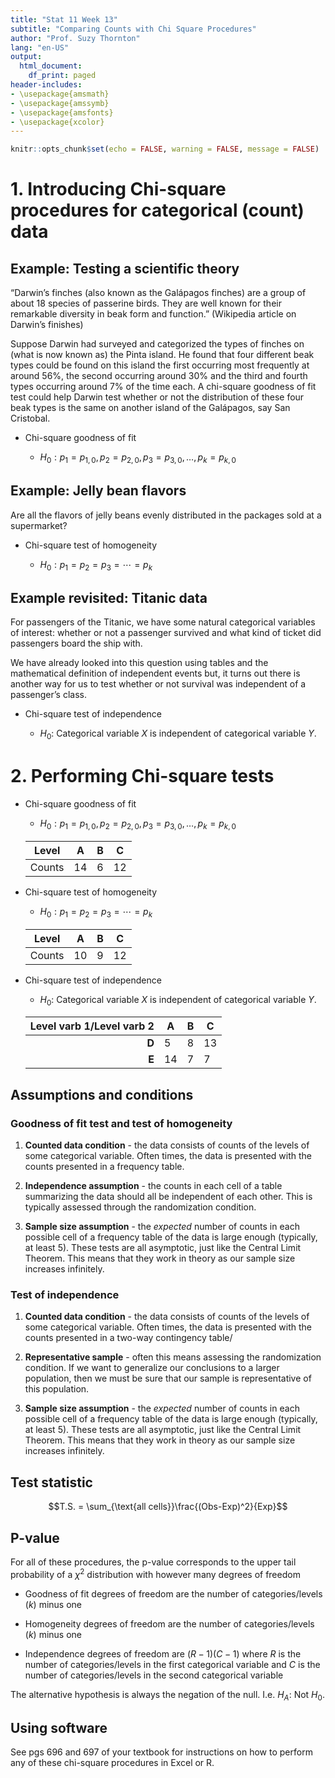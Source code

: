 ```yaml
---
title: "Stat 11 Week 13"
subtitle: "Comparing Counts with Chi Square Procedures" 
author: "Prof. Suzy Thornton"
lang: "en-US"
output:
  html_document:
    df_print: paged
header-includes:
- \usepackage{amsmath}
- \usepackage{amssymb}
- \usepackage{amsfonts}
- \usepackage{xcolor}
---
```


```r
knitr::opts_chunk$set(echo = FALSE, warning = FALSE, message = FALSE)
```


# 1. Introducing Chi-square procedures for categorical (count) data  

## Example: Testing a scientific theory 

"Darwin's finches (also known as the Galápagos finches) are a group of about 18 species of passerine birds. They are well known for their remarkable diversity in beak form and function." (Wikipedia article on Darwin's finishes)

Suppose Darwin had surveyed and categorized the types of finches on (what is now known as) the Pinta island. He found that four different beak types could be found on this island the first occurring most frequently at around $56\%$, the second occurring around $30\%$ and the third and fourth types occurring around $7\%$ of the time each. A chi-square goodness of fit test could help Darwin test whether or not the distribution of these four beak types is the same on another island of the Galápagos, say San Cristobal. 


* Chi-square goodness of fit 

  * $H_0: p_{1} = p_{1,0}, p_{2} = p_{2,0}, p_{3} = p_{3,0}, \dots, p_{k} = p_{k,0}$


## Example: Jelly bean flavors 

Are all the flavors of jelly beans evenly distributed in the packages sold at a supermarket? 

* Chi-square test of homogeneity 

  * $H_0: p_{1} = p_{2} = p_{3} =  \cdots = p_{k}$


## Example revisited: Titanic data 

For passengers of the Titanic, we have some natural categorical variables of interest: whether or not a passenger survived and what kind of ticket did passengers board the ship with. 

We have already looked into this question using tables and the mathematical definition of independent events but, it turns out there is another way for us to test whether or not survival was independent of a passenger's class. 


* Chi-square test of independence 

  * $H_0:$ Categorical variable $X$ is independent of categorical variable $Y$. 

# 2.  Performing Chi-square tests

* Chi-square goodness of fit 

  * $H_0: p_{1} = p_{1,0}, p_{2} = p_{2,0}, p_{3} = p_{3,0}, \dots, p_{k} = p_{k,0}$
  
  | Level | A | B | C | 
  |---|---|---|---|
  | Counts | 14 | 6 | 12 |

* Chi-square test of homogeneity 

  * $H_0: p_{1} = p_{2} = p_{3} =  \cdots = p_{k}$
  
  | Level | A | B | C | 
  |---|---|---|---|
  | Counts | 10 | 9 | 12 |
  
* Chi-square test of independence 

  * $H_0:$ Categorical variable $X$ is independent of categorical variable $Y$. 
  
  | Level varb 1/Level varb 2 | A | B | C | 
  |---:|---|---|---| 
  | **D**| 5 | 8 | 13 | 
  | **E**| 14 | 7 | 7 | 

## Assumptions and conditions 

### Goodness of fit test and test of homogeneity 

1. **Counted data condition** - the data consists of counts of the levels of some categorical variable. Often times, the data is presented with the counts presented in a frequency table. 

2. **Independence assumption** - the counts in each cell of a table summarizing the data should all be independent of each other. This is typically assessed through the randomization condition. 

3. **Sample size assumption** - the *expected* number of counts in each possible cell of a frequency table of the data is large enough (typically, at least $5$). These tests are all asymptotic, just like the Central Limit Theorem. This means that they work in theory as our sample size increases infinitely. 

### Test of independence

1. **Counted data condition** - the data consists of counts of the levels of some categorical variable. Often times, the data is presented with the counts presented in a two-way contingency table/  

2. **Representative sample** - often this means assessing the randomization condition. If we want to generalize our conclusions to a larger population, then we must be sure that our sample is representative of this population. 

3. **Sample size assumption** - the *expected* number of counts in each possible cell of a frequency table of the data is large enough (typically, at least $5$). These tests are all asymptotic, just like the Central Limit Theorem. This means that they work in theory as our sample size increases infinitely. 


## Test statistic 

$$T.S. = \sum_{\text{all cells}}\frac{(Obs-Exp)^2}{Exp}$$

## P-value 

For all of these procedures, the p-value corresponds to the upper tail probability of a $\chi^2$ distribution with however many degrees of freedom 

* Goodness of fit degrees of freedom are the number of categories/levels ($k$) minus one 

* Homogeneity degrees of freedom are the number of categories/levels ($k$) minus one 

* Independence degrees of freedom are $(R-1)(C-1)$ where $R$ is the number of categories/levels in the first categorical variable and $C$ is the number of categories/levels in the second categorical variable  

The alternative hypothesis is always the negation of the null. I.e. $H_A:$ Not $H_0$. 

## Using software 

See pgs 696 and 697 of your textbook for instructions on how to perform any of these chi-square procedures in Excel or R. 
